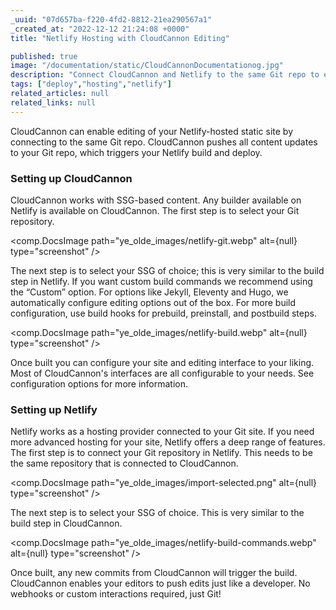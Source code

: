 ```yaml
---
_uuid: "07d657ba-f220-4fd2-8812-21ea290567a1"
_created_at: "2022-12-12 21:24:08 +0000"
title: "Netlify Hosting with CloudCannon Editing"

published: true
image: "/documentation/static/CloudCannonDocumentationog.jpg"
description: "Connect CloudCannon and Netlify to the same Git repo to enable both CloudCannon editing and Netlify builds and deployment."
tags: ["deploy","hosting","netlify"]
related_articles: null
related_links: null
---
```


CloudCannon can enable editing of your Netlify-hosted static site by connecting to the same Git repo. CloudCannon pushes all content updates to your Git repo, which triggers your Netlify build and deploy.

### Setting up CloudCannon
CloudCannon works with SSG-based content. Any builder available on Netlify is available on CloudCannon. The first step is to select your Git repository.

<comp.DocsImage path="ye_olde_images/netlify-git.webp" alt={null} type="screenshot" />

The next step is to select your SSG of choice; this is very similar to the build step in Netlify. If you want custom build commands we recommend using the “Custom” option. For options like Jekyll, Eleventy and Hugo, we automatically configure editing options out of the box. For more build configuration, use build hooks for prebuild, preinstall, and postbuild steps.

<comp.DocsImage path="ye_olde_images/netlify-build.webp" alt={null} type="screenshot" />

Once built you can configure your site and editing interface to your liking. Most of CloudCannon's interfaces are all configurable to your needs. See configuration options for more information.

### Setting up Netlify
Netlify works as a hosting provider connected to your Git site. If you need more advanced hosting for your site, Netlify offers a deep range of features. The first step is to connect your Git repository in Netlify. This needs to be the same repository that is connected to CloudCannon.

<comp.DocsImage path="ye_olde_images/import-selected.png" alt={null} type="screenshot" />

The next step is to select your SSG of choice. This is very similar to the build step in CloudCannon.

<comp.DocsImage path="ye_olde_images/netlify-build-commands.webp" alt={null} type="screenshot" />

Once built, any new commits from CloudCannon will trigger the build. CloudCannon enables your editors to push edits just like a developer. No webhooks or custom interactions required, just Git\!
